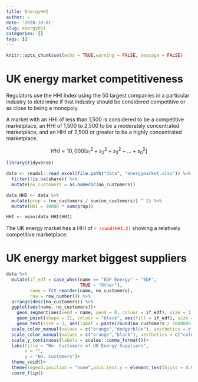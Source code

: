 ```yaml
---
title: EnergyHHI
author: ~
date: '2020-10-01'
slug: energyhhi
categories: []
tags: []
---
```


```r
knitr::opts_chunk$set(echo = TRUE,warning = FALSE, message = FALSE)
```



# UK energy market competitiveness

Regulators use the HHI Index using the 50 largest companies in a particular industry to determine if that industry should be considered competitive or as close to being a monopoly.

A market with an HHI of less than 1,500 is considered to be a competitive marketplace, an HHI of 1,500 to 2,500 to be a moderately concentrated marketplace, and an HHI of 2,500 or greater to be a highly concentrated marketplace.



$$HHI = 10,000 [s^2_1+s^2_2+s^2_3+...+s^2_n]$$


```r
library(tidyverse)
```

```r
data <- readxl::read_excel(file.path("data", "energymarket.xlsx")) %>%
  filter(!is.na(share)) %>%
  mutate(no_customers = as.numeric(no_customers))

data_HHI <- data %>%
  mutate(prop = (no_customers / sum(no_customers)) ^ 2) %>%
  mutate(HHI = 10000 * sum(prop))

HHI <- mean(data_HHI$HHI)

```

The UK energy market has a HHI of <a><span style="color: red;">`r round(HHI,2)`</span></a> showing a relatively competitive marketplace. 



# UK energy market biggest suppliers

```r
data %>% 
  mutate(if_edf = case_when(name == "EDF Energy" ~ "EDF",
                            TRUE ~ "Other"),
         name = fct_reorder(name, no_customers),
         row = row_number()) %>% 
  arrange(desc(no_customers)) %>% 
  ggplot(aes(name, no_customers))+
    geom_segment(aes(xend = name, yend = 0, colour = if_edf), size = 1.5) +
    geom_point(shape = 21, colour = "black", aes(fill = if_edf), size = 12) +
    geom_text(size = 3, aes(label = paste(round(no_customers / 1000000, 1), "m", sep = "")))+
  scale_color_manual(values = c("orange","dodgerblue"), aesthetics = c("fill"))+
  scale_color_manual(values = c("orange","black"), aesthetics = c("colour"))+
  scale_y_continuous(labels = scales::comma_format())+
  labs(title = "No. Customers of UK Energy Suppliers",
       x = "",
       y = "No. Customers")+
  theme_void()+
  theme(legend.position = "none",axis.text.y = element_text(hjust = 0.95))+
  coord_flip()

```

